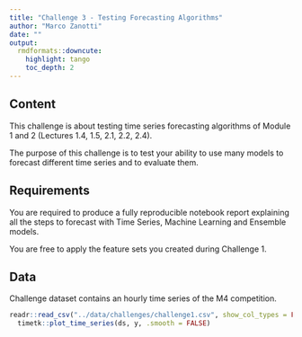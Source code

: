 ```yaml
---
title: "Challenge 3 - Testing Forecasting Algorithms"
author: "Marco Zanotti"
date: ""
output: 
  rmdformats::downcute:
    highlight: tango
    toc_depth: 2
---
```


## Content

This challenge is about testing time series forecasting algorithms of Module 1 and 2 
(Lectures 1.4, 1.5, 2.1, 2.2, 2.4).  

The purpose of this challenge is to test your ability to use many models
to forecast different time series and to evaluate them.  



## Requirements

You are required to produce a fully reproducible notebook report explaining 
all the steps to forecast with Time Series, Machine Learning and Ensemble models.  

You are free to apply the feature sets you created during Challenge 1.  



## Data

Challenge dataset contains an hourly time series of the M4 competition.

```r
readr::read_csv("../data/challenges/challenge1.csv", show_col_types = FALSE) |> 
  timetk::plot_time_series(ds, y, .smooth = FALSE)
```
